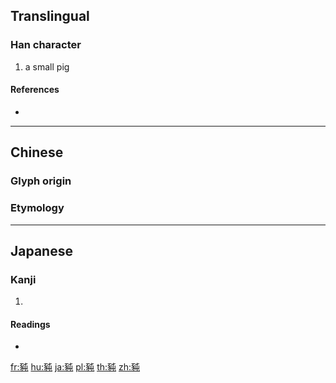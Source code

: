{{character info/new}}
==Translingual==

===Han character===
{{Han char|rn=152|rad=豕|as=04|sn=11|four=|canj=MOPU}}

# a small pig

====References====
* {{Han ref|kx=1194.170|dkj=36347|dj=1657.100|hdz=63611.030|uh=8C58|ud=35928}}

----

==Chinese==

===Glyph origin===
{{Han etym}}

===Etymology===
{{zh-see|豚|v}}

----

==Japanese==

===Kanji===
{{ja-kanji|grade=|rs=豕04}}

# {{defn|lang=ja|sort=豕04}}

====Readings====
* {{ja-readings|on=[[とん]] (ton)|kun=[[ぶた]] (buta)|nanori=}}

[[fr:豘]]
[[hu:豘]]
[[ja:豘]]
[[pl:豘]]
[[th:豘]]
[[zh:豘]]